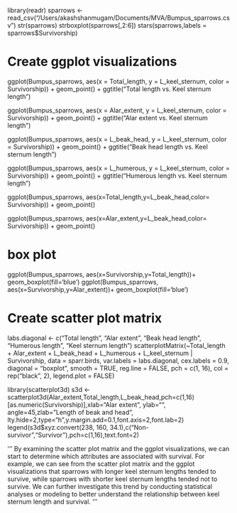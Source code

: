 library(readr)
sparrows <- read_csv("/Users/akashshanmugam/Documents/MVA/Bumpus_sparrows.csv")
str(sparrows)
strboxplot(sparrows[,2:6])
stars(sparrows,labels = sparrows$Survivorship)


# Create ggplot visualizations
ggplot(Bumpus_sparrows, aes(x = Total_length, y = L_keel_sternum, color = Survivorship)) + geom_point() + 
  ggtitle("Total length vs. Keel sternum length")

ggplot(Bumpus_sparrows, aes(x = Alar_extent, y = L_keel_sternum, color = Survivorship)) + geom_point() + 
  ggtitle("Alar extent vs. Keel sternum length")

ggplot(Bumpus_sparrows, aes(x = L_beak_head, y = L_keel_sternum, color = Survivorship)) + geom_point() + 
  ggtitle("Beak head length vs. Keel sternum length")

ggplot(Bumpus_sparrows, aes(x = L_humerous, y = L_keel_sternum, color = Survivorship)) + geom_point() + 
  ggtitle("Humerous length vs. Keel sternum length")

ggplot(Bumpus_sparrows, aes(x=Total_length,y=L_beak_head,color= Survivorship)) + geom_point()

ggplot(Bumpus_sparrows, aes(x=Alar_extent,y=L_beak_head,color= Survivorship)) + geom_point()

# box plot
ggplot(Bumpus_sparrows, aes(x=Survivorship,y=Total_length))+ geom_boxplot(fill='blue')
ggplot(Bumpus_sparrows, aes(x=Survivorship,y=Alar_extent))+ geom_boxplot(fill='blue')


# Create scatter plot matrix
labs.diagonal <- c("Total length", "Alar extent", "Beak head length", "Humerous length", "Keel sternum length")
scatterplotMatrix(~Total_length + Alar_extent + L_beak_head + L_humerous + L_keel_sternum | Survivorship, data = sparr.birds, var.labels = labs.diagonal, cex.labels = 0.9, diagonal = "boxplot", smooth = TRUE, reg.line = FALSE, pch = c(1, 16), col = rep("black", 2), legend.plot = FALSE)



library(scatterplot3d)
s3d <- scatterplot3d(Alar_extent,Total_length,L_beak_head,pch=c(1,16)[as.numeric(Survivorship)],xlab="Alar extent", ylab="", angle=45,zlab="Length of beak and head", lty.hide=2,type="h",y.margin.add=0.1,font.axis=2,font.lab=2)
legend(s3d$xyz.convert(238, 160, 34.1),c("Non-survivor","Survivor"),pch=c(1,16),text.font=2)

'''
 By examining the scatter plot matrix and the ggplot visualizations, we can start to determine which attributes are associated with survival. 
 For example, we can see from the scatter plot matrix and the ggplot visualizations that sparrows with longer keel sternum lengths tended to survive, 
 while sparrows with shorter keel sternum lengths tended not to survive. 
 We can further investigate this trend by conducting statistical analyses or modeling 
 to better understand the relationship between keel sternum length and survival.
'''
